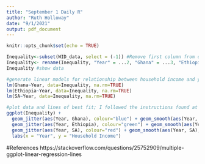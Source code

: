 ```yaml
---
title: "September 1 Daily R"
author: "Ruth Holloway"
date: "9/1/2021"
output: pdf_document
---
```


```r
knitr::opts_chunk$set(echo = TRUE)
```

```r
Inequality<-subset(WID_data, select = (-1)) #Remove first column from data
Inequality<- rename(Inequality, "Year" = ...2, "Ghana" = ...3, "Ethiopia" = ...4, "SA" = ...5) #rename columns
Inequality #show data

#generate linear models for relationship between household income and year for each country
lm(Ghana~Year, data=Inequality, na.rm=TRUE) 
lm(Ethiopia~Year, data=Inequality, na.rm=TRUE)
lm(SA~Year, data=Inequality, na.rm=TRUE)

#plot data and lines of best fit; I followed the instructions found at the url referenced after this chunk
ggplot(Inequality) + 
  geom_jitter(aes(Year, Ghana), colour="blue") + geom_smooth(aes(Year, Ghana), method=lm, se=FALSE) +
  geom_jitter(aes(Year, Ethiopia), colour="green") + geom_smooth(aes(Year, Ethiopia), method=lm, se=FALSE) +
  geom_jitter(aes(Year, SA), colour="red") + geom_smooth(aes(Year, SA), method=lm, se=FALSE) +
  labs(x = "Year", y = "Household Income")
```

#References
https://stackoverflow.com/questions/25752909/multiple-ggplot-linear-regression-lines
